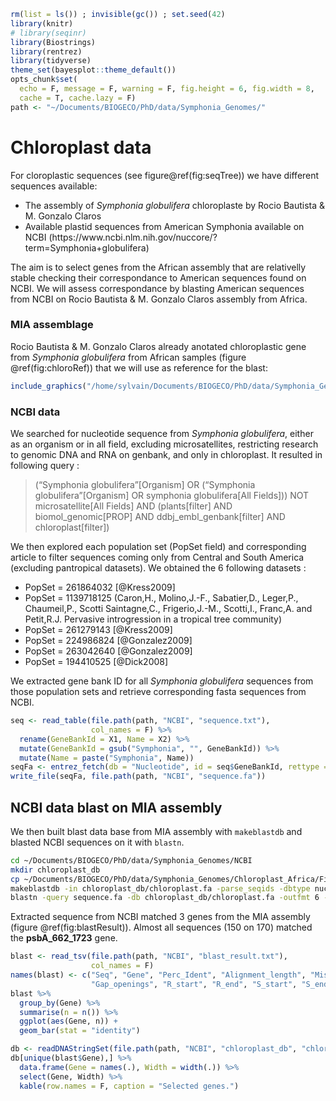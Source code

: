 ```r
rm(list = ls()) ; invisible(gc()) ; set.seed(42)
library(knitr)
# library(seqinr)
library(Biostrings)
library(rentrez)
library(tidyverse)
theme_set(bayesplot::theme_default())
opts_chunk$set(
  echo = F, message = F, warning = F, fig.height = 6, fig.width = 8,
  cache = T, cache.lazy = F)
path <- "~/Documents/BIOGECO/PhD/data/Symphonia_Genomes/"
```

# Chloroplast data

For cloroplastic sequences (see figure\@ref(fig:seqTree)) we have different sequences available:

* The assembly of *Symphonia globulifera* chloroplaste by Rocio Bautista & M. Gonzalo Claros
* Available plastid sequences from American Symphonia available on NCBI (https://www.ncbi.nlm.nih.gov/nuccore/?term=Symphonia+globulifera)

The aim is to select genes from the African assembly that are relativelly stable checking their correspondance to American sequences found on NCBI. We will assess correspondance by blasting American sequences from NCBI on Rocio Bautista & M. Gonzalo Claros assembly from Africa.

### MIA assemblage

Rocio Bautista & M. Gonzalo Claros already anotated chloroplastic gene from *Symphonia globulifera* from African samples (figure \@ref(fig:chloroRef)) that we will use as reference for the blast:

```r
include_graphics("/home/sylvain/Documents/BIOGECO/PhD/data/Symphonia_Genomes/Chloroplast_Africa/Final_Result/Annotacion/annotation_Chloroplast_Symphonia_scaffolds.png")
```

### NCBI data

We searched for nucleotide sequence from *Symphonia globulifera*, either as an organism or in all field, excluding microsatellites, restricting research to genomic DNA and RNA on genbank, and only in chloroplast. It resulted in following query : 

> ("Symphonia globulifera"[Organism] OR ("Symphonia globulifera"[Organism] OR symphonia globulifera[All Fields])) NOT microsatellite[All Fields] AND (plants[filter] AND biomol_genomic[PROP] AND ddbj_embl_genbank[filter] AND chloroplast[filter])

We then explored each population set (PopSet field) and corresponding article to filter sequences coming only from Central and South America (excluding pantropical datasets). We obtained the 6 following datasets :

* PopSet = 261864032 [@Kress2009]
* PopSet = 1139718125 (Caron,H., Molino,J.-F., Sabatier,D., Leger,P., Chaumeil,P., Scotti Saintagne,C., Frigerio,J.-M., Scotti,I., Franc,A. and Petit,R.J. Pervasive introgression in a tropical tree community)
* PopSet = 261279143 [@Kress2009]
* PopSet = 224986824 [@Gonzalez2009]
* PopSet = 263042640 [@Gonzalez2009]
* PopSet = 194410525 [@Dick2008]

We extracted gene bank ID for all *Symphonia globulifera* sequences from those population sets and retrieve corresponding fasta sequences from NCBI.

```r
seq <- read_table(file.path(path, "NCBI", "sequence.txt"),
                  col_names = F) %>%
  rename(GeneBankId = X1, Name = X2) %>% 
  mutate(GeneBankId = gsub("Symphonia", "", GeneBankId)) %>% 
  mutate(Name = paste("Symphonia", Name))
seqFa <- entrez_fetch(db = "Nucleotide", id = seq$GeneBankId, rettype = "fasta")
write_file(seqFa, file.path(path, "NCBI", "sequence.fa"))
```

## NCBI data  blast on MIA assembly

We then built blast data base from MIA assembly with `makeblastdb` and blasted NCBI sequences on it with `blastn`.

```bash
cd ~/Documents/BIOGECO/PhD/data/Symphonia_Genomes/NCBI
mkdir chloroplast_db
cp ~/Documents/BIOGECO/PhD/data/Symphonia_Genomes/Chloroplast_Africa/Final_Result/Annotacion/annot_fasta/genes.fasta chloroplast_db/chloroplast.fa
makeblastdb -in chloroplast_db/chloroplast.fa -parse_seqids -dbtype nucl
blastn -query sequence.fa -db chloroplast_db/chloroplast.fa -outfmt 6 -num_alignments 1 -out blast_result.txt
```

Extracted sequence from NCBI matched 3 genes from the MIA assembly (figure \@ref(fig:blastResult)). Almost all sequences (150 on 170) matched the **psbA_662_1723** gene.

```r
blast <- read_tsv(file.path(path, "NCBI", "blast_result.txt"),
                  col_names = F)
names(blast) <- c("Seq", "Gene", "Perc_Ident", "Alignment_length", "Mismatches",
                  "Gap_openings", "R_start", "R_end", "S_start", "S_end", "E", "Bits")
blast %>% 
  group_by(Gene) %>% 
  summarise(n = n()) %>% 
  ggplot(aes(Gene, n)) +
  geom_bar(stat = "identity")
```

```r
db <- readDNAStringSet(file.path(path, "NCBI", "chloroplast_db", "chloroplast.fa"))
db[unique(blast$Gene),] %>% 
  data.frame(Gene = names(.), Width = width(.)) %>% 
  select(Gene, Width) %>% 
  kable(row.names = F, caption = "Selected genes.")
```

